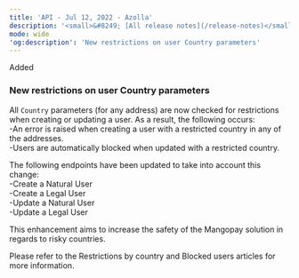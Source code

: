 ```yaml
---
title: 'API - Jul 12, 2022 - Azolla'  
description: '<small>&#8249; [All release notes](/release-notes)</small>'  
mode: wide  
'og:description': 'New restrictions on user Country parameters'  
---
```

  
  <div class="pill pill-green">Added</div> 
  
### New restrictions on user Country parameters  

All `Country` parameters (for any address) are now checked for restrictions when creating or updating a user. As a result, the following occurs:  
-An error is raised when creating a user with a restricted country in any of the addresses.  
-Users are automatically blocked when updated with a restricted country.  

The following endpoints have been updated to take into account this change:  
-Create a Natural User  
-Create a Legal User  
-Update a Natural User  
-Update a Legal User  

This enhancement aims to increase the safety of the Mangopay solution in regards to risky countries.  

Please refer to the Restrictions by country and Blocked users articles for more information.